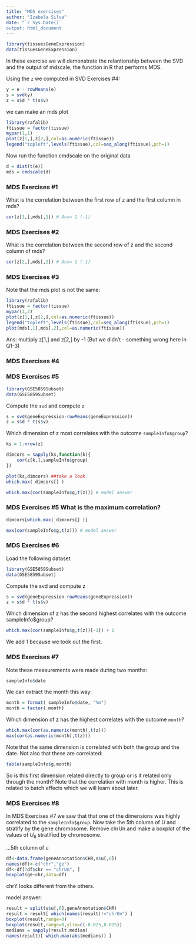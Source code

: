 ```yaml
---
title: "MDS exercises"
author: "Izabela Silva"
date: "`r Sys.Date()`
output: html_document
---
```


```r
library(tissuesGeneExpression)
data(tissuesGeneExpression)
```

In these exercise we will demonstrate the relantionship between the SVD and the output of mdscale, the function in R that performs MDS.

Using the `z` we computed in SVD Exercises #4:

```r
y = e - rowMeans(e)
s = svd(y)
z = s$d * t(s$v)
```
we can make an mds plot

```r
library(rafalib)
ftissue = factor(tissue)
mypar(1,1)
plot(z[1,],z[2,],col=as.numeric(ftissue))
legend("topleft",levels(ftissue),col=seq_along(ftissue),pch=1)
```
Now run the function cmdscale on the original data

```r
d = dist(t(e))
mds = cmdscale(d)
```

### MDS Exercises #1     
What is the correlation between the first row of z and the first column in mds?

```r
cor(z[1,],mds[,1]) # Ans= 1 (-1)
```
### MDS Exercises #2  
What is the correlation between the second row of z and the second column of mds?

```r
cor(z[2,],mds[,2]) # Ans= 1 (-1)
```
### MDS Exercises #3  
Note that the mds plot is not the same:

```r
library(rafalib)
ftissue = factor(tissue)
mypar(1,2)
plot(z[1,],z[2,],col=as.numeric(ftissue))
legend("topleft",levels(ftissue),col=seq_along(ftissue),pch=1)
plot(mds[,1],mds[,2],col=as.numeric(ftissue))
```

Ans: multiply z[1,] and z[2,] by -1 
(But we didn't - something wrong here in Q1-3)

### MDS Exercises #4
### MDS Exercises #5

```r
library(GSE5859Subset)
data(GSE5859Subset)
```  
Compute the `svd` and compute `z`

```r
s = svd(geneExpression-rowMeans(geneExpression))
z = s$d * t(s$v)
```
Which dimension of z most correlates with the outcome `sampleInfo$group`?

```r
ks = 1:nrow(z)

dimcors = sapply(ks,function(k){
    cor(z[k,],sampleInfo$group) 
})

plot(ks,dimcors) ##take a look
which.max( dimcors[] )
```

```r
which.max(cor(sampleInfo$g,t(z))) # model answer
```
### MDS Exercises #5 What is the maximum correlation?

```r
dimcors[which.max( dimcors[] )]
```

```r
max(cor(sampleInfo$g,t(z))) # model answer
```

### MDS Exercises #6  

Load the following dataset

```r
library(GSE5859Subset)
data(GSE5859Subset)
```

Compute the svd and compute z

```r
s = svd(geneExpression-rowMeans(geneExpression))
z = s$d * t(s$v)
```

Which dimension of z has the second highest correlates with the outcome sampleInfo$group?

```r
which.max(cor(sampleInfo$g,t(z))[-1]) + 1
```
We add 1 because we took out the first.

### MDS Exercises #7

Note these measurements were made during two months:

```r
sampleInfo$date
```

We can extract the month this way:

```r
month = format( sampleInfo$date, "%m")
month = factor( month)
```

Which dimension of z has the highest correlates with the outcome `month`?

```r
which.max(cor(as.numeric(month),t(z)))
max(cor(as.numeric(month),t(z)))
```
Note that the same dimension is correlated with both the group and the date. Not also that these are correlated:

```r
table(sampleInfo$g,month)
```
So is this first dimension related directly to group or is it related only through the month? Note that the correlation with month is higher. This is related to batch effects which we will learn about later.

### MDS Exercises #8

In MDS Exercises #7 we saw that that one of the dimensions was highly correlated to the `sampleInfo$group`. Now take the 5th column of $U$ and stratify by the gene chromosome. Remove chrUn and make a boxplot of the values of $U_6$ stratified by chromosome.

...5th column of u
```r
df<-data.frame(geneAnnotation$CHR,s$u[,6])
names(df)<-c("chr","ge")
df<-df[!df$chr == "chrUn", ]
boxplot(ge~chr,data=df)
```
chrY looks different from the others.

model answer:

```r
result = split(s$u[,6],geneAnnotation$CHR)
result = result[ which(names(result)!="chrUn") ]
boxplot(result,range=0)
boxplot(result,range=0,ylim=c(-0.025,0.025))
medians = sapply(result,median)
names(result)[ which.max(abs(medians)) ]
```